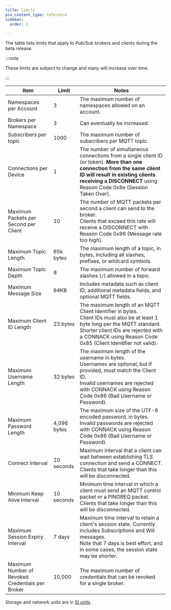 ```yaml
---
title: Limits
pcx_content_type: reference
sidebar:
  order: 2

---
```


The table lists limits that apply to Pub/Sub brokers and clients during the beta release.

:::note


These limits are subject to change and many will increase over time.


:::

| Item                                             | Limit | Notes                                                                                                                                                                                                                                   |
| ------------------------------------------------ | ---------------------- | --------------------------------------------------------------------------------------------------------------------------------------------------------------------------------------------------------------------------------------- |
| Namespaces per Account                           | 3                      | The maximum number of namespaces allowed on an account.                                                                                                                                                                                 |
| Brokers per Namespace                            | 3                      | Can eventually be increased.                                                                                                                                                                                                            |
| Subscribers per topic                            | 1000                   | The maximum number of subscribers per MQTT topic.                                                                                                                                                                                       |
| Connections per Device                           | 1                      | The number of simultaneous connections from a single client ID (or token). **More than one connection from the same client ID will result in existing clients receiving a DISCONNECT** using Reason Code 0x8e (Session Taken Over).     |
| Maximum Packets per Second per Client            | 10                     | The number of MQTT packets per second a client can send to the broker. <br/> Clients that exceed this rate will receive a DISCONNECT with Reason Code 0x96 (Message rate too high).                                                     |
| Maximum Topic Length                             | 65k bytes              | The maximum length of a topic, in bytes, including all slashes, prefixes, or wildcard symbols.                                                                                                                                          |
| Maximum Topic Depth                              | 8                      | The maximum number of forward slashes (`/`) allowed in a topic.                                                                                                                                                                         |
| Maximum Message Size                             | 64KB                   | Includes metadata such as client ID, additional metadata fields, and optional MQTT fields.                                                                                                                                              |
| Maximum Client ID Length                         | 23 bytes               | The maximum length of an MQTT Client Identifier in bytes.<br/> Client IDs must also be at least 1 byte long per the MQTT standard. Shorter client IDs are rejected with a CONNACK using Reason Code 0x85 (Client Identifier not valid). |
| Maximum Username Length                          | 32 bytes               | The maximum length of the username in bytes. <br/> Usernames are optional, but if provided, must match the Client ID. <br/> Invalid usernames are rejected with CONNACK using Reason Code 0x86 (Bad Username or Password).              |
| Maximum Password Length                          | 4,096 bytes            | The maximum size of the UTF-8 encoded password, in bytes. <br/> Invalid passwords are rejected with CONNACK using Reason Code 0x86 (Bad Username or Password).                                                                          |
| Connect Interval                                 | 10 seconds             | Maximum interval that a client can wait between establishing TLS connection and send a CONNECT. <br/> Clients that take longer than this will be disconnected.                                                                          |
| Minimum Keep Alive Interval                      | 10 seconds             | Minimum time interval in which a client must send an MQTT control packet or a PINGREQ packet. <br/> Clients that take longer than this will be disconnected.                                                                            |
| Maximum Session Expiry Interval                  | 7 days                 | Maximum time interval to retain a client's session state. Currently includes Subscriptions and Will messages. <br/> Note that 7 days is best effort, and in some cases, the session state may be shorter.                               |
| Maximum Number of Revoked Credentials per Broker | 10,000                 | The maximum number of credentials that can be revoked for a single broker.                                                                                                                                                              |

Storage and network units are in [SI units](https://physics.nist.gov/cuu/Units/binary.html).
